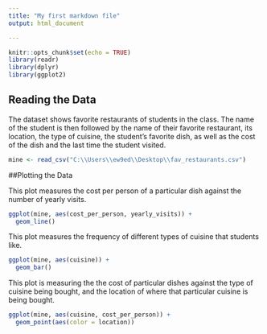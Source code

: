---
title: "My first markdown file"
output: html_document

---

```{r setup, include=FALSE}
knitr::opts_chunk$set(echo = TRUE)
library(readr)
library(dplyr)
library(ggplot2)
```

## Reading the Data

The dataset shows favorite restaurants of students in the class. The name of the student is then followed by the name of their favorite restaurant, its location, the type of cuisine, the student's favorite dish, as well as the cost of the dish and the last time the student visited.

```{r}
mine <- read_csv("C:\\Users\\ew9ed\\Desktop\\fav_restaurants.csv")
```

##Plotting the Data

This plot measures the cost per person of a particular dish against the number of yearly visits.
```{r}
ggplot(mine, aes(cost_per_person, yearly_visits)) +
  geom_line()
```

This plot measures the frequency of different types of cuisine that students like.
```{r}
ggplot(mine, aes(cuisine)) +
  geom_bar()
```

This plot is measuring the the cost of particular dishes against the type of cuisine being bought, and the location of where that particular cuisine is being bought.
```{r}
ggplot(mine, aes(cuisine, cost_per_person)) +
  geom_point(aes(color = location))
```

